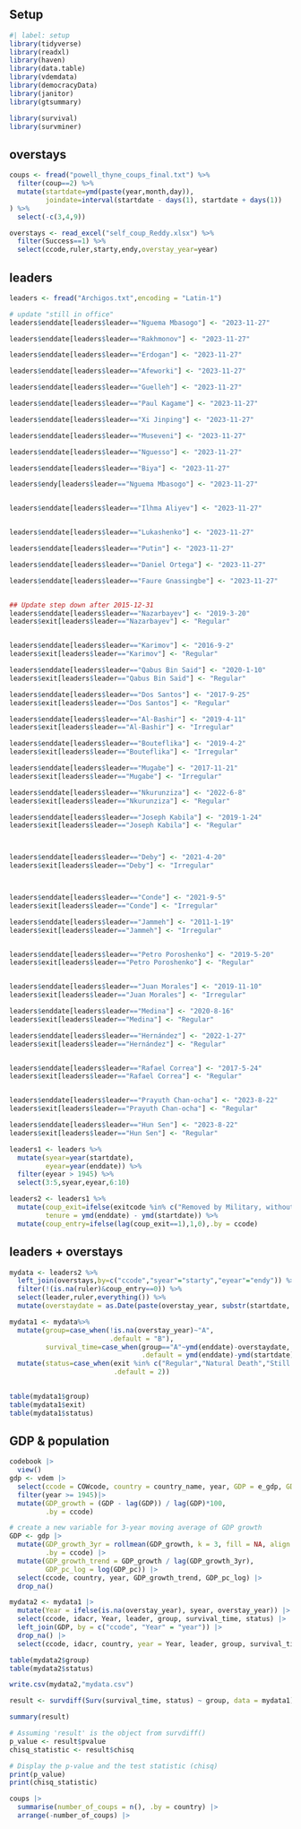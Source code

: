 ## Setup

```r
#| label: setup
library(tidyverse)
library(readxl)
library(haven)
library(data.table)
library(vdemdata)
library(democracyData)
library(janitor)
library(gtsummary)

library(survival)
library(survminer)
```
## overstays

```r
coups <- fread("powell_thyne_coups_final.txt") %>% 
  filter(coup==2) %>% 
  mutate(startdate=ymd(paste(year,month,day)),
         joindate=interval(startdate - days(1), startdate + days(1))
) %>% 
  select(-c(3,4,9))

overstays <- read_excel("self_coup_Reddy.xlsx") %>% 
  filter(Success==1) %>% 
  select(ccode,ruler,starty,endy,overstay_year=year) 
```

## leaders

```r
leaders <- fread("Archigos.txt",encoding = "Latin-1") 

# update "still in office"
leaders$enddate[leaders$leader=="Nguema Mbasogo"] <- "2023-11-27"

leaders$enddate[leaders$leader=="Rakhmonov"] <- "2023-11-27"

leaders$enddate[leaders$leader=="Erdogan"] <- "2023-11-27"

leaders$enddate[leaders$leader=="Afeworki"] <- "2023-11-27"

leaders$enddate[leaders$leader=="Guelleh"] <- "2023-11-27"

leaders$enddate[leaders$leader=="Paul Kagame"] <- "2023-11-27"

leaders$enddate[leaders$leader=="Xi Jinping"] <- "2023-11-27"

leaders$enddate[leaders$leader=="Museveni"] <- "2023-11-27"

leaders$enddate[leaders$leader=="Nguesso"] <- "2023-11-27"

leaders$enddate[leaders$leader=="Biya"] <- "2023-11-27"

leaders$endy[leaders$leader=="Nguema Mbasogo"] <- "2023-11-27"


leaders$enddate[leaders$leader=="Ilhma Aliyev"] <- "2023-11-27"


leaders$enddate[leaders$leader=="Lukashenko"] <- "2023-11-27"

leaders$enddate[leaders$leader=="Putin"] <- "2023-11-27"

leaders$enddate[leaders$leader=="Daniel Ortega"] <- "2023-11-27"

leaders$enddate[leaders$leader=="Faure Gnassingbe"] <- "2023-11-27"


## Update step down after 2015-12-31
leaders$enddate[leaders$leader=="Nazarbayev"] <- "2019-3-20"
leaders$exit[leaders$leader=="Nazarbayev"] <- "Regular"


leaders$enddate[leaders$leader=="Karimov"] <- "2016-9-2"
leaders$exit[leaders$leader=="Karimov"] <- "Regular"

leaders$enddate[leaders$leader=="Qabus Bin Said"] <- "2020-1-10"
leaders$exit[leaders$leader=="Qabus Bin Said"] <- "Regular"

leaders$enddate[leaders$leader=="Dos Santos"] <- "2017-9-25"
leaders$exit[leaders$leader=="Dos Santos"] <- "Regular"

leaders$enddate[leaders$leader=="Al-Bashir"] <- "2019-4-11"
leaders$exit[leaders$leader=="Al-Bashir"] <- "Irregular"

leaders$enddate[leaders$leader=="Bouteflika"] <- "2019-4-2"
leaders$exit[leaders$leader=="Bouteflika"] <- "Irregular"

leaders$enddate[leaders$leader=="Mugabe"] <- "2017-11-21"
leaders$exit[leaders$leader=="Mugabe"] <- "Irregular"

leaders$enddate[leaders$leader=="Nkurunziza"] <- "2022-6-8"
leaders$exit[leaders$leader=="Nkurunziza"] <- "Regular"

leaders$enddate[leaders$leader=="Joseph Kabila"] <- "2019-1-24"
leaders$exit[leaders$leader=="Joseph Kabila"] <- "Regular"



leaders$enddate[leaders$leader=="Deby"] <- "2021-4-20"
leaders$exit[leaders$leader=="Deby"] <- "Irregular"



leaders$enddate[leaders$leader=="Conde"] <- "2021-9-5"
leaders$exit[leaders$leader=="Conde"] <- "Irregular"

leaders$enddate[leaders$leader=="Jammeh"] <- "2011-1-19"
leaders$exit[leaders$leader=="Jammeh"] <- "Irregular"


leaders$enddate[leaders$leader=="Petro Poroshenko"] <- "2019-5-20"
leaders$exit[leaders$leader=="Petro Poroshenko"] <- "Regular"


leaders$enddate[leaders$leader=="Juan Morales"] <- "2019-11-10"
leaders$exit[leaders$leader=="Juan Morales"] <- "Irregular"

leaders$enddate[leaders$leader=="Medina"] <- "2020-8-16"
leaders$exit[leaders$leader=="Medina"] <- "Regular"

leaders$enddate[leaders$leader=="Hernández"] <- "2022-1-27"
leaders$exit[leaders$leader=="Hernández"] <- "Regular"


leaders$enddate[leaders$leader=="Rafael Correa"] <- "2017-5-24"
leaders$exit[leaders$leader=="Rafael Correa"] <- "Regular"


leaders$enddate[leaders$leader=="Prayuth Chan-ocha"] <- "2023-8-22"
leaders$exit[leaders$leader=="Prayuth Chan-ocha"] <- "Regular"

leaders$enddate[leaders$leader=="Hun Sen"] <- "2023-8-22"
leaders$exit[leaders$leader=="Hun Sen"] <- "Regular"

leaders1 <- leaders %>%
  mutate(syear=year(startdate),
         eyear=year(enddate)) %>% 
  filter(eyear > 1945) %>% 
  select(3:5,syear,eyear,6:10)

leaders2 <- leaders1 %>% 
  mutate(coup_exit=ifelse(exitcode %in% c("Removed by Military, without Foreign Support","Removed by Other Government Actors, without Foreign Support"),1,0),
         tenure = ymd(enddate) - ymd(startdate)) %>% 
  mutate(coup_entry=ifelse(lag(coup_exit==1),1,0),.by = ccode)
```

## leaders + overstays
```r
mydata <- leaders2 %>% 
  left_join(overstays,by=c("ccode","syear"="starty","eyear"="endy")) %>% 
  filter(!(is.na(ruler)&coup_entry==0)) %>% 
  select(leader,ruler,everything()) %>%
  mutate(overstaydate = as.Date(paste(overstay_year, substr(startdate, 6, 10), sep = "-"))) 
```


```r
mydata1 <- mydata%>% 
  mutate(group=case_when(!is.na(overstay_year)~"A",
                         .default = "B"),
         survival_time=case_when(group=="A"~ymd(enddate)-overstaydate,
                                 .default = ymd(enddate)-ymd(startdate))) %>% 
  mutate(status=case_when(exit %in% c("Regular","Natural Death","Still in Office","Retired Due to Ill Health")~1,
                          .default = 2))
  

table(mydata1$group)
table(mydata1$exit)
table(mydata1$status)
```
## GDP & population

```r
codebook |> 
  view()
gdp <- vdem |> 
  select(ccode = COWcode, country = country_name, year, GDP = e_gdp, GDP_pc = e_gdp, population = e_pop) |>
  filter(year >= 1945)|> 
  mutate(GDP_growth = (GDP - lag(GDP)) / lag(GDP)*100,
         .by = ccode)

# create a new variable for 3-year moving average of GDP growth
GDP <- gdp |> 
  mutate(GDP_growth_3yr = rollmean(GDP_growth, k = 3, fill = NA, align = "right"),
         .by = ccode) |>
  mutate(GDP_growth_trend = GDP_growth / lag(GDP_growth_3yr),
         GDP_pc_log = log(GDP_pc)) |>
  select(ccode, country, year, GDP_growth_trend, GDP_pc_log) |>
  drop_na() 
```

```r
mydata2 <- mydata1 |> 
  mutate(Year = ifelse(is.na(overstay_year), syear, overstay_year)) |>
  select(ccode, idacr, Year, leader, group, survival_time, status) |>
  left_join(GDP, by = c("ccode", "Year" = "year")) |> 
  drop_na() |> 
  select(ccode, idacr, country, year = Year, leader, group, survival_time, status, GDP_growth_trend, GDP_pc_log)

table(mydata2$group)
table(mydata2$status)
```
```r
write.csv(mydata2,"mydata.csv")
```


```r

result <- survdiff(Surv(survival_time, status) ~ group, data = mydata1)

summary(result)
```
```r
# Assuming 'result' is the object from survdiff()
p_value <- result$pvalue
chisq_statistic <- result$chisq

# Display the p-value and the test statistic (chisq)
print(p_value)
print(chisq_statistic)


```
```r
coups |> 
  summarise(number_of_coups = n(), .by = country) |> 
  arrange(-number_of_coups) |> 
  
```



